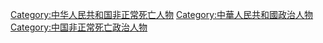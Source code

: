 [[Category:中华人民共和国非正常死亡人物|Category:中华人民共和国非正常死亡人物]]
[[Category:中華人民共和國政治人物|Category:中華人民共和國政治人物]]
[[Category:中国非正常死亡政治人物|Category:中国非正常死亡政治人物]]